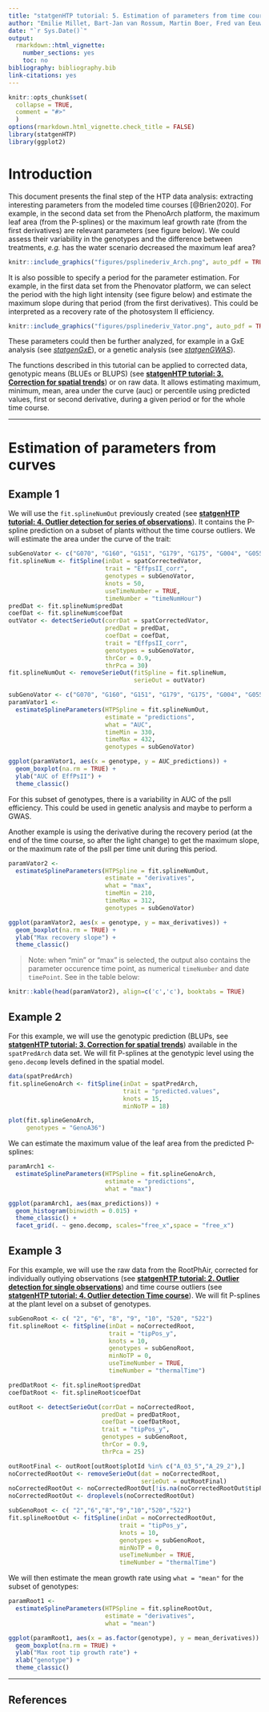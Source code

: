 ```yaml
---
title: "statgenHTP tutorial: 5. Estimation of parameters from time courses"
author: "Emilie Millet, Bart-Jan van Rossum, Martin Boer, Fred van Eeuwijk"
date: "`r Sys.Date()`"
output:
  rmarkdown::html_vignette:
    number_sections: yes
    toc: no
bibliography: bibliography.bib
link-citations: yes
---
```


```r
knitr::opts_chunk$set(
  collapse = TRUE,
  comment = "#>"
  )
options(rmarkdown.html_vignette.check_title = FALSE)
library(statgenHTP)
library(ggplot2)
```

# Introduction

This document presents the final step of the HTP data analysis: extracting interesting parameters from the modeled time courses [@Brien2020]. For example, in the second data set from the PhenoArch platform, the maximum leaf area (from the P-splines) or the maximum leaf growth rate (from the first derivatives) are relevant parameters (see figure below). We could assess their variability in the genotypes and the difference between treatments, *e.g.* has the water scenario decreased the maximum leaf area? 

```r
knitr::include_graphics("figures/psplinederiv_Arch.png", auto_pdf = TRUE)
```

It is also possible to specify a period for the parameter estimation. For example, in the first data set from the Phenovator platform, we can select the period with the high light intensity (see figure below) and estimate the maximum slope during that period (from the first derivatives). This could be interpreted as a recovery rate of the photosystem II efficiency. 

```r
knitr::include_graphics("figures/psplinederiv_Vator.png", auto_pdf = TRUE)
```

These parameters could then be further analyzed, for example in a GxE analysis (see [*statgenGxE*](https://biometris.github.io/statgenGxE/index.html)), or a genetic analysis (see [*statgenGWAS*](https://biometris.github.io/statgenGWAS/index.html)).

The functions described in this tutorial can be applied to corrected data, genotypic means (BLUEs or BLUPS) (see [**statgenHTP tutorial: 3. Correction for spatial trends**](SpatialModel_HTP.html)) or on raw data. It allows estimating maximum, minimum, mean, area under the curve (auc) or percentile using predicted values, first or second derivative, during a given period or for the whole time course. 

------------------------------------------------------------------------

# Estimation of parameters from curves

## Example 1

We will use the `fit.splineNumOut` previously created (see [**statgenHTP tutorial: 4. Outlier detection for series of observations**](OutlierSerieObs_HTP.html)). It contains the P-spline prediction on a subset of plants without the time course outliers. We will estimate the area under the curve of the trait:

```r
subGenoVator <- c("G070", "G160", "G151", "G179", "G175", "G004", "G055")
fit.splineNum <- fitSpline(inDat = spatCorrectedVator,
                           trait = "EffpsII_corr",
                           genotypes = subGenoVator,
                           knots = 50,
                           useTimeNumber = TRUE,
                           timeNumber = "timeNumHour")
predDat <- fit.splineNum$predDat
coefDat <- fit.splineNum$coefDat
outVator <- detectSerieOut(corrDat = spatCorrectedVator,
                           predDat = predDat,
                           coefDat = coefDat,
                           trait = "EffpsII_corr",
                           genotypes = subGenoVator,
                           thrCor = 0.9,
                           thrPca = 30) 
fit.splineNumOut <- removeSerieOut(fitSpline = fit.splineNum,
                                   serieOut = outVator)
```


```r
subGenoVator <- c("G070", "G160", "G151", "G179", "G175", "G004", "G055")
paramVator1 <- 
  estimateSplineParameters(HTPSpline = fit.splineNumOut,
                           estimate = "predictions",
                           what = "AUC",
                           timeMin = 330,
                           timeMax = 432,
                           genotypes = subGenoVator)

ggplot(paramVator1, aes(x = genotype, y = AUC_predictions)) + 
  geom_boxplot(na.rm = TRUE) +
  ylab("AUC of EffPsII") +
  theme_classic()
```

For this subset of genotypes, there is a variability in AUC of the psII efficiency. This could be used in genetic analysis and maybe to perform a GWAS.

Another example is using the derivative during the recovery period (at the end of the time course, so after the light change) to get the maximum slope, or the maximum rate of the psII per time unit during this period.

```r
paramVator2 <-
  estimateSplineParameters(HTPSpline = fit.splineNumOut,
                           estimate = "derivatives",
                           what = "max",
                           timeMin = 210,
                           timeMax = 312,
                           genotypes = subGenoVator)

ggplot(paramVator2, aes(x = genotype, y = max_derivatives)) + 
  geom_boxplot(na.rm = TRUE) +
  ylab("Max recovery slope") +
  theme_classic()
```

> Note: when "min" or "max" is selected, the output also contains the parameter occurence time point, as numerical `timeNumber` and date `timePoint`. See in the table below:

```r
knitr::kable(head(paramVator2), align=c('c','c'), booktabs = TRUE)
```



## Example 2

For this example, we will use the genotypic prediction (BLUPs, see [**statgenHTP tutorial: 3. Correction for spatial trends**](SpatialModel_HTP.html)) available in the `spatPredArch` data set. We will fit P-splines at the genotypic level using the `geno.decomp` levels defined in the spatial model.

```r
data(spatPredArch)  
fit.splineGenoArch <- fitSpline(inDat = spatPredArch, 
                                trait = "predicted.values",
                                knots = 15,
                                minNoTP = 18)

plot(fit.splineGenoArch, 
     genotypes = "GenoA36")
```

We can estimate the maximum value of the leaf area from the predicted P-splines:

```r
paramArch1 <-
  estimateSplineParameters(HTPSpline = fit.splineGenoArch,
                           estimate = "predictions",
                           what = "max")
```


```r
ggplot(paramArch1, aes(max_predictions)) + 
  geom_histogram(binwidth = 0.015) +
  theme_classic() +
  facet_grid(. ~ geno.decomp, scales="free_x",space = "free_x")
```


## Example 3

For this example, we will use the raw data from the RootPhAir, corrected for individually outlying observations (see [**statgenHTP tutorial: 2. Outlier detection for single observations**](OutlierSingleObs_HTP.html)) and time course outliers (see [**statgenHTP tutorial: 4. Outlier detection Time course**](OutlierSerieObs_HTP.html)). We will fit P-splines at the plant level on a subset of genotypes.

```r
subGenoRoot <- c( "2", "6", "8", "9", "10", "520", "522")
fit.splineRoot <- fitSpline(inDat = noCorrectedRoot,
                            trait = "tipPos_y",
                            knots = 10,
                            genotypes = subGenoRoot,
                            minNoTP = 0,
                            useTimeNumber = TRUE,
                            timeNumber = "thermalTime")

predDatRoot <- fit.splineRoot$predDat
coefDatRoot <- fit.splineRoot$coefDat

outRoot <- detectSerieOut(corrDat = noCorrectedRoot,
                          predDat = predDatRoot,
                          coefDat = coefDatRoot,
                          trait = "tipPos_y",
                          genotypes = subGenoRoot,
                          thrCor = 0.9,
                          thrPca = 25)

outRootFinal <- outRoot[outRoot$plotId %in% c("A_03_5","A_29_2"),]
noCorrectedRootOut <- removeSerieOut(dat = noCorrectedRoot,
                                     serieOut = outRootFinal)
noCorrectedRootOut <- noCorrectedRootOut[!is.na(noCorrectedRootOut$tipPos_y),]
noCorrectedRootOut <- droplevels(noCorrectedRootOut)
```

```r
subGenoRoot <- c( "2","6","8","9","10","520","522")
fit.splineRootOut <- fitSpline(inDat = noCorrectedRootOut,
                               trait = "tipPos_y",
                               knots = 10,
                               genotypes = subGenoRoot,
                               minNoTP = 0,
                               useTimeNumber = TRUE,
                               timeNumber = "thermalTime")
```

We will then estimate the mean growth rate using `what = "mean"` for the subset of genotypes:
```r
paramRoot1 <-
  estimateSplineParameters(HTPSpline = fit.splineRootOut,
                           estimate = "derivatives",
                           what = "mean")

ggplot(paramRoot1, aes(x = as.factor(genotype), y = mean_derivatives)) + 
  geom_boxplot(na.rm = TRUE) +
  ylab("Max root tip growth rate") +
  xlab("genotype") +
  theme_classic()
```

------------------------------------------------------------------------

## References
